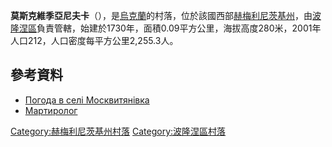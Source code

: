 {{coord|49|55|30|N|27|16|22|E|scale:100000|display=title}}

'''莫斯克維季亞尼夫卡'''（{{lang-uk|Москвитянівка}}），是[[烏克蘭|烏克蘭]]的村落，位於該國西部[[赫梅利尼茨基州|赫梅利尼茨基州]]，由[[波隆涅區|波隆涅區]]負責管轄，始建於1730年，面積0.09平方公里，海拔高度280米，2001年人口212，人口密度每平方公里2,255.3人。

==參考資料==
* [http://weather.in.ua/ua/hmel'nickaja/16331 Погода в селі Москвитянівка] {{Wayback|url=http://weather.in.ua/ua/hmel%27nickaja/16331 |date=20160305120139 }}
* [https://web.archive.org/web/20140310184645/http://memorialholodomors.org.ua/PDF/Khmelnytsky/%D0%9F%D0%BE%D0%BB%D0%BE%D0%BD%D1%81%D1%8C%D0%BA%D0%B8%D0%B9%20%D1%80%D0%B0%D0%B9%D0%BE%D0%BD.pdf Мартиролог]

{{DEFAULTSORT:Москвитянівка}}
[[Category:赫梅利尼茨基州村落|Category:赫梅利尼茨基州村落]]
[[Category:波隆涅區村落|Category:波隆涅區村落]]


{{Khmelnytskyi-geo-stub}}